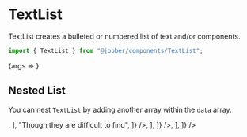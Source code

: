 
<Meta title="Components/TextList" component={TextList} />

# TextList

TextList creates a bulleted or numbered list of text and/or components.

```ts
import { TextList } from "@jobber/components/TextList";
```

<Canvas>
  <Story
    name="TextList"
    args={{
      data: [
        "Your name",
        "Company name (if applicable)",
        "Phone number",
        "Email address",
        "Property address",
      ],
    }}
  >
    {args => <TextList {...args} />}
  </Story>
</Canvas>

<ArgsTable of={TextList} story="TextList" />

## Nested List

You can nest `TextList` by adding another array within the `data` array.

<Canvas>
  <TextList
    data={[
      "Strawberries",
      "Blueberries",
      "Mango",
      "Kiwi",
      [
        "Bananas",
        <TextList
          key="Bananas"
          type="numbers"
          data={[
            "Burro",
            [
              "Cavendish",
              <TextList
                key="Cavendish"
                data={[
                  "This is the familiar yellow banana sold in United States supermarkets.",
                  [
                    "There are also other sizes of Cavendish",
                    <TextList key="size" data={["Dwarf", "Giant"]} />,
                  ],
                  "Though they are difficult to find",
                ]}
              />,
            ],
          ]}
        />,
      ],
    ]}
  />
</Canvas>
